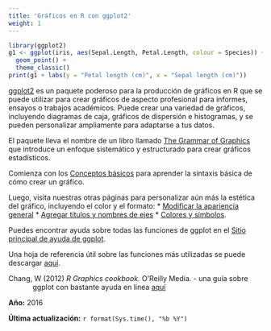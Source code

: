 ```yaml
---
title: 'Gráficos en R con ggplot2'
weight: 1
---
```


```r
library(ggplot2)
g1 <- ggplot(iris, aes(Sepal.Length, Petal.Length, colour = Species)) +
  geom_point() +
  theme_classic()
print(g1 + labs(y = "Petal length (cm)", x = "Sepal length (cm)"))
```
 

[ggplot2](https://ggplot2.tidyverse.org) es un paquete poderoso para la producción de gráficos en R que se puede utilizar para crear gráficos de aspecto profesional para informes, ensayos o trabajos académicos. Puede crear una variedad de gráficos, incluyendo diagramas de caja, gráficos de dispersión e histogramas, y se pueden personalizar ampliamente para adaptarse a tus datos.

El paquete lleva el nombre de un libro llamado [The Grammar of Graphics](https://books.google.com.au/books/about/The_Grammar_of_Graphics.html?id=ZiwLCAAAQBAJ&source=kp_cover&hl=en)  que introduce un enfoque sistemático y estructurado para crear gráficos estadísticos.

Comienza con los [Conceptos básicos](/graphics/ggplot/ggplot-basics) para aprender la sintaxis básica de cómo crear un gráfico.

Luego, visita nuestras otras páginas para personalizar aún más la estética del gráfico, incluyendo el color y el formato:
* [Modificar la apariencia general](/graphics/ggplot/ggplot-appearance/)
* [Agregar títulos y nombres de ejes](/graphics/ggplot/ggplot-labels/)
* [Colores y símbolos](/graphics/ggplot/ggplot-colour-shapes/).

Puedes encontrar ayuda sobre todas las funciones de ggplot en el [Sitio principal de ayuda de ggplot](https://ggplot2.tidyverse.org).

Una hoja de referencia útil sobre las funciones más utilizadas se puede descargar [aquí](https://raw.githubusercontent.com/rstudio/cheatsheets/main/data-visualization.pdf).

<p style="margin-left: .5in; text-indent: -.5in;">Chang, W (2012) *R Graphics cookbook.* O'Reilly Media. - una guía sobre ggplot con bastante ayuda en línea [aquí](http://www.cookbook-r.com/Graphs/)</p>

**Año:** 2016

**Última actualización:** `r format(Sys.time(), "%b %Y")`



